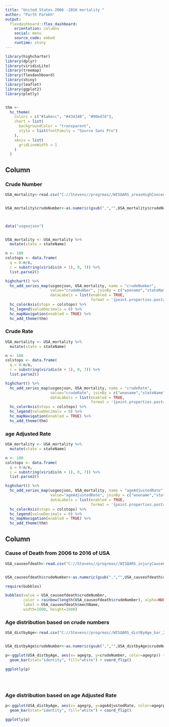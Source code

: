 ---
title: "United States 2006 -2016 mortality "
author: "Parth Parekh"
output: 
  flexdashboard::flex_dashboard:
    orientation: columns
    social: menu
    source_code: embed
    runtime: shiny
---

```{r setup, include=FALSE}
library(highcharter)
library(dplyr)
library(viridisLite)
library(treemap)
library(flexdashboard)
library(shiny)
library(leaflet)
library(ggplot2)
library(plotly)


thm <- 
  hc_theme(
    colors = c("#1a6ecc", "#434348", "#90ed7d"),
    chart = list(
      backgroundColor = "transparent",
      style = list(fontFamily = "Source Sans Pro")
    ),
    xAxis = list(
      gridLineWidth = 1
    )
  )

```
Column {.tabset data-width=500}
-----------------------------------------------------------------------

### Crude Number

```{r}


USA_mortality<-read.csv("C://Stevens//progrmas//WISQARS_areasHighConcentration_USmap_20180716-092710.csv")


USA_mortality$crudeNumber<-as.numeric(gsub(",","",USA_mortality$crudeNumber))



data("usgeojson")


USA_mortality <- USA_mortality %>%
  mutate(state = stateName)

n <- 100
colstops <- data.frame(
  q = 0:n/n,
  c = substring(viridis(n + 1), 0, 7)) %>%
  list.parse2()

highchart() %>%
  hc_add_series_map(usgeojson, USA_mortality, name = "crudeNumber",
                    value="crudeNumber", joinBy = c("woename","stateName"),
                    dataLabels = list(enabled = TRUE,
                                      format = '{point.properties.postalcode}')) %>%
  hc_colorAxis(stops = colstops) %>%
  hc_legend(valueDecimals = 0) %>%
  hc_mapNavigation(enabled = TRUE) %>%
  hc_add_theme(thm)

```


### Crude Rate
```{r}
USA_mortality <- USA_mortality %>%
  mutate(state = stateName)

n <- 100
colstops <- data.frame(
  q = 0:n/n,
  c = substring(viridis(n + 1), 0, 7)) %>%
  list.parse2()

highchart() %>%
  hc_add_series_map(usgeojson, USA_mortality, name = "crudeRate",
                    value="crudeRate", joinBy = c("woename","stateName"),
                    dataLabels = list(enabled = TRUE,
                                      format = '{point.properties.postalcode}')) %>%
  hc_colorAxis(stops = colstops) %>%
  hc_legend(valueDecimals = 0) %>%
  hc_mapNavigation(enabled = TRUE) %>%
  hc_add_theme(thm)
```

### age Adjusted Rate

```{r}

USA_mortality <- USA_mortality %>%
  mutate(state = stateName)

n <- 100
colstops <- data.frame(
  q = 0:n/n,
  c = substring(viridis(n + 1), 0, 7)) %>%
  list.parse2()

highchart() %>%
  hc_add_series_map(usgeojson, USA_mortality, name = "ageAdjustedRate",
                    value="ageAdjustedRate", joinBy = c("woename","stateName"),
                    dataLabels = list(enabled = TRUE,
                                      format = '{point.properties.postalcode}')) %>%
  hc_colorAxis(stops = colstops) %>%
  hc_legend(valueDecimals = 0) %>%
  hc_mapNavigation(enabled = TRUE) %>%
  hc_add_theme(thm)

```

Column { .tabset data-width=500}
-----------------------------------------------------------------------
### Cause of Death from 2006 to 2016 of USA

```{r, fig.keep='none'}


USA_causeofdeath<-read.csv("C://Stevens//progrmas//WISQARS_injuryCauseOfDeath_treemap_20180716-092645.csv")


USA_causeofdeath$crudeNumber<-as.numeric(gsub(",","",USA_causeofdeath$crudeNumber))

require(bubbles)

bubbles(value = USA_causeofdeath$crudeNumber,
        color = rainbow(length(USA_causeofdeath$crudeNumber), alpha=NULL)[sample(length(USA_causeofdeath$crudeNumber))],
        label = USA_causeofdeath$mechName,
        width=1600, height=1600)
```




### Age distribution based on crude numbers

```{r}

USA_distbyAge<-read.csv("C://Stevens//progrmas//WISQARS_distByAge_bar_20180716-092858.csv")


USA_distbyAge$crudeNumber<-as.numeric(gsub(",","",USA_distbyAge$crudeNumber))

p<-ggplot(USA_distbyAge, aes(x= agegrp, y=crudeNumber, color=agegrp)) +
  geom_bar(stat="identity", fill="white") + coord_flip()

ggplotly(p) 





```



### Age distribution based on age Adjusted Rate

```{r}


p<-ggplot(USA_distbyAge, aes(x= agegrp, y=ageAdjustedRate, color=agegrp)) +
  geom_bar(stat="identity", fill="white") + coord_flip()

ggplotly(p) 





```